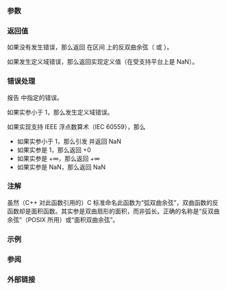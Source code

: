 {{cpp/title|acosh|acoshf|acoshl}}
{{cpp/numeric/math/navbar}}
{{cpp/numeric/math/declarations
|family=acosh
|param1=num
|constexpr_since=26
|desc=计算 {{c|num}} 的反双曲余弦。
}}

===参数===
{{par begin}}
{{par|num|浮点数或整数}}
{{par end}}

===返回值===
如果没有发生错误，那么返回 {{c|num}} 在区间 {{math|[0, +∞]}} 上的反双曲余弦（{{math|cosh{{su|p=-1}}(num)}} 或 {{math|arcosh(num)}}）。

如果发生定义域错误，那么返回实现定义值（在受支持平台上是 NaN）。

===错误处理===
报告 {{lc|math_errhandling}} 中指定的错误。

如果实参小于 1，那么发生定义域错误。

如果实现支持 IEEE 浮点数算术（IEC 60559），那么
* 如果实参小于 1，那么引发 {{lc|FE_INVALID}} 并返回 NaN
* 如果实参是 1，那么返回 +0
* 如果实参是 +∞，那么返回 +∞
* 如果实参是 NaN，那么返回 NaN

===注解===
虽然（C++ 对此函数引用的）C 标准命名此函数为“弧双曲余弦”，双曲函数的反函数却是面积函数。其实参是双曲扇形的面积，而非弧长。正确的名称是“反双曲余弦”（POSIX 所用）或“面积双曲余弦”。

{{cpp/numeric/math/additional integer overload note|acosh}}

===示例===
{{example
|code=
#include &lt;cerrno&gt;
#include &lt;cfenv&gt;
#include &lt;cfloat&gt;
#include &lt;cmath&gt;
#include &lt;cstring&gt;
#include &lt;iostream&gt;
 
// #pragma STDC FENV_ACCESS ON
 
int main()
{
    std::cout &lt;&lt; "acosh(1) = " &lt;&lt; std::acosh(1) &lt;&lt; '\n'
              &lt;&lt; "acosh(10) = " &lt;&lt; std::acosh(10) &lt;&lt; '\n'
              &lt;&lt; "acosh(DBL_MAX) = " &lt;&lt; std::acosh(DBL_MAX) &lt;&lt; '\n'
              &lt;&lt; "acosh(Inf) = " &lt;&lt;  std::acosh(INFINITY) &lt;&lt; '\n';
    
    // 错误处理
    errno = 0;
    std::feclearexcept(FE_ALL_EXCEPT);
    
    std::cout &lt;&lt; "acosh(0.5) = " &lt;&lt; std::acosh(0.5) &lt;&lt; '\n';
    
    if (errno == EDOM)
        std::cout &lt;&lt; "    errno == EDOM: " &lt;&lt; std::strerror(errno) &lt;&lt; '\n';
    if (std::fetestexcept(FE_INVALID))
        std::cout &lt;&lt; "    发生 FE_INVALID\n";
}
|p=true
|output=
acosh(1) = 0
acosh(10) = 2.99322
acosh(DBL_MAX) = 710.476
acosh(Inf) = inf
acosh(0.5) = -nan
    errno == EDOM: Numerical argument out of domain
    发生 FE_INVALID
}}

===参阅===
{{dsc begin}}
{{dsc inc|cpp/numeric/math/dsc asinh}}
{{dsc inc|cpp/numeric/math/dsc atanh}}
{{dsc inc|cpp/numeric/math/dsc cosh}}
{{dsc inc|cpp/numeric/complex/dsc acosh}}
{{dsc see c|c/numeric/math/acosh}}
{{dsc end}}

===外部链接===
{{eli|[http://mathworld.wolfram.com/InverseHyperbolicCosine.html Weisstein, Eric W. “反双曲余弦”]来自 MathWorld--A Wolfram Web Resource。}}

{{langlinks|de|en|es|fr|it|ja|pt|ru}}